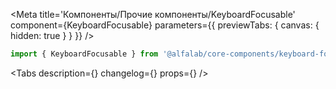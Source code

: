 

<Meta
    title='Компоненты/Прочие компоненты/KeyboardFocusable'
    component={KeyboardFocusable}
    parameters={{ previewTabs: { canvas: { hidden: true } } }}
/>

<!-- Docs -->

<ComponentHeader
    name='KeyboardFocusable'
    version={version}
    package='@alfalab/core-components/keyboard-focusable'
/>

```jsx
import { KeyboardFocusable } from '@alfalab/core-components/keyboard-focusable';
```

<Tabs
    description={<Description />}
    changelog={<Changelog />}
    props={<ArgsTable of={KeyboardFocusableTS} />}
/>

